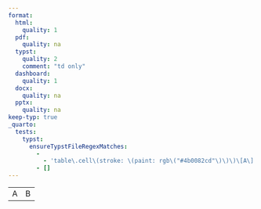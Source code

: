 ```yaml
---
format:
  html:
    quality: 1
  pdf:
    quality: na
  typst:
    quality: 2
    comment: "td only"
  dashboard:
    quality: 1
  docx:
    quality: na
  pptx:
    quality: na
keep-typ: true
_quarto:
  tests:
    typst:
      ensureTypstFileRegexMatches:
        -
          - 'table\.cell\(stroke: \(paint: rgb\("#4b0082cd"\)\)\)\[A\]'
        - []
---
```


```{=html}
<table>
    <tr><td style="border-color: #4b0082cd">A</td><td>B</td></tr>
</table>
```

